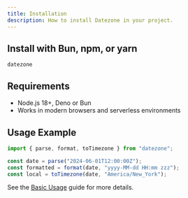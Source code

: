 ```yaml
---
title: Installation
description: How to install Datezone in your project.
---
```


## Install with Bun, npm, or yarn

```package-install
datezone
```

## Requirements
- Node.js 18+, Deno or Bun
- Works in modern browsers and serverless environments

## Usage Example

```ts
import { parse, format, toTimezone } from "datezone";

const date = parse("2024-06-01T12:00:00Z");
const formatted = format(date, "yyyy-MM-dd HH:mm zzz");
const local = toTimezone(date, "America/New_York");
```

See the [Basic Usage](/docs/basic-usage) guide for more details. 